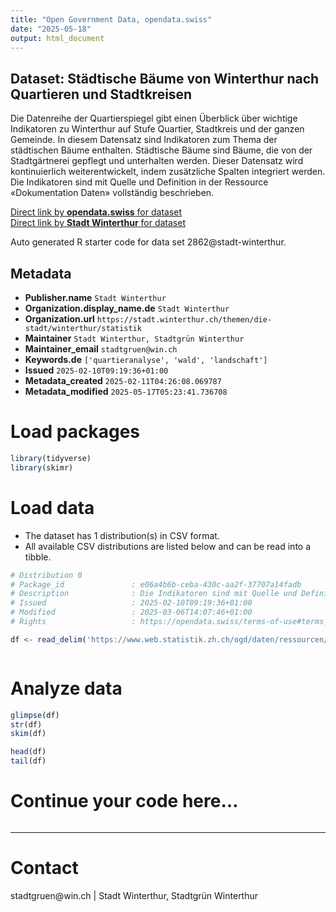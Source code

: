 ```yaml
---
title: "Open Government Data, opendata.swiss"
date: "2025-05-18"
output: html_document
---
```


## Dataset: Städtische Bäume von Winterthur nach Quartieren und Stadtkreisen

Die Datenreihe der Quartierspiegel gibt einen Überblick über wichtige Indikatoren zu Winterthur auf Stufe Quartier, Stadtkreis und der ganzen Gemeinde. In diesem Datensatz sind Indikatoren zum Thema der städtischen Bäume enthalten. Städtische Bäume sind Bäume, die von der Stadtgärtnerei gepflegt und unterhalten werden. Dieser Datensatz wird kontinuierlich weiterentwickelt, indem zusätzliche Spalten integriert werden. Die Indikatoren sind mit Quelle und Definition in der Ressource «Dokumentation Daten» vollständig beschrieben.

[Direct link by **opendata.swiss** for dataset](https://opendata.swiss/de/dataset/stadtische-baume-von-winterthur-nach-quartieren-und-stadtkreisen)<br>
[Direct link by **Stadt Winterthur** for dataset]()

Auto generated R starter code for data set 2862@stadt-winterthur.

## Metadata

- **Publisher.name** `Stadt Winterthur`
- **Organization.display_name.de** `Stadt Winterthur`
- **Organization.url** `https://stadt.winterthur.ch/themen/die-stadt/winterthur/statistik`
- **Maintainer** `Stadt Winterthur, Stadtgrün Winterthur`
- **Maintainer_email** `stadtgruen@win.ch`
- **Keywords.de** `['quartieranalyse', 'wald', 'landschaft']`
- **Issued** `2025-02-10T09:19:36+01:00`
- **Metadata_created** `2025-02-11T04:26:08.069787`
- **Metadata_modified** `2025-05-17T05:23:41.736708`


# Load packages

```r

library(tidyverse)
library(skimr)

```

# Load data

-   The dataset has 1 distribution(s) in CSV format.
-   All available CSV distributions are listed below and can be read into a tibble.

```r

# Distribution 0
# Package_id               : e06a4b6b-ceba-430c-aa2f-37707a14fadb
# Description              : Die Indikatoren sind mit Quelle und Definition in der Ressource «Dokumentation Daten» vollständig beschrieben.
# Issued                   : 2025-02-10T09:19:36+01:00
# Modified                 : 2025-03-06T14:07:46+01:00
# Rights                   : https://opendata.swiss/terms-of-use#terms_open

df <- read_delim('https://www.web.statistik.zh.ch/ogd/daten/ressourcen/KTZH_00002862_00005843.csv')



```

# Analyze data

```r

glimpse(df)
str(df)
skim(df)

head(df)
tail(df)

```

# Continue your code here...

```r

```

------------------------------------------------------------------------

# Contact

stadtgruen@win.ch | Stadt Winterthur, Stadtgrün Winterthur
